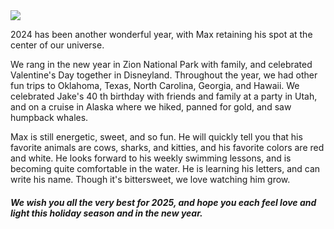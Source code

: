 
<div className={styles['Welcome']}>

<img src={picture} />

2024 has been another wonderful year, with Max retaining his spot at the center of our universe.

We rang in the new year in Zion National Park with family, and celebrated Valentine's Day together in
Disneyland. Throughout the year, we had other fun trips to Oklahoma, Texas, North Carolina, Georgia,
and Hawaii. We celebrated Jake's 40 th birthday with friends and family at a party in Utah, and on a cruise
in Alaska where we hiked, panned for gold, and saw humpback whales.

Max is still energetic, sweet, and so fun. He will quickly tell you that his favorite animals are cows,
sharks, and kitties, and his favorite colors are red and white. He looks forward to his weekly swimming
lessons, and is becoming quite comfortable in the water. He is learning his letters, and can write his
name. Though it's bittersweet, we love watching him grow.

<h5>We wish you all the very best for 2025, and hope you each feel love and light this holiday season and in
the new year.</h5>

</div>
